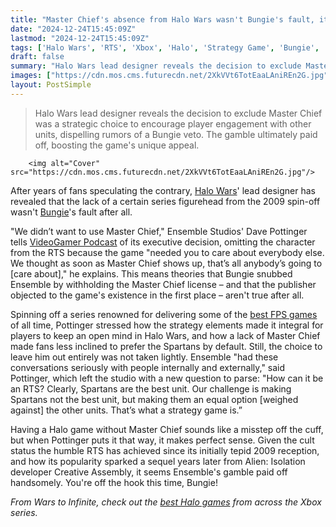 ```yaml
---
title: "Master Chief's absence from Halo Wars wasn't Bungie's fault, it was a move to make players 'care about everybody else' in the RTS"
date: "2024-12-24T15:45:09Z"
lastmod: "2024-12-24T15:45:09Z"
tags: ['Halo Wars', 'RTS', 'Xbox', 'Halo', 'Strategy Game', 'Bungie', 'Ensemble Studios', 'Master Chief', 'FPS']
draft: false
summary: "Halo Wars lead designer reveals the decision to exclude Master Chief was a strategic choice to encourage player engagement with other units, dispelling rumors of a Bungie veto.  The gamble ultimately paid off, boosting the game's unique appeal."
images: ["https://cdn.mos.cms.futurecdn.net/2XkVVt6TotEaaLAniREn2G.jpg"]
layout: PostSimple
---
```

> Halo Wars lead designer reveals the decision to exclude Master Chief was a strategic choice to encourage player engagement with other units, dispelling rumors of a Bungie veto.  The gamble ultimately paid off, boosting the game's unique appeal.


        <img alt="Cover" src="https://cdn.mos.cms.futurecdn.net/2XkVVt6TotEaaLAniREn2G.jpg"/>
        
After years of fans speculating the contrary, [Halo Wars](https://www.gamesradar.com/halo-wars-2-review/)' lead designer has revealed that the lack of a certain series figurehead from the 2009 spin-off wasn't [Bungie](https://www.gamesradar.com/tag/bungie/)'s fault after all.

"We didn’t want to use Master Chief," Ensemble Studios' Dave Pottinger tells [VideoGamer Podcast](https://open.spotify.com/show/4z0BGj2zmTceUpoQ8WL2qr) of its executive decision, omitting the character from the RTS because the game "needed you to care about everybody else. We thought as soon as Master Chief shows up, that’s all anybody’s going to [care about]," he explains. This means theories that Bungie snubbed Ensemble by withholding the Master Chief license – and that the publisher objected to the game's existence in the first place – aren't true after all.

Spinning off a series renowned for delivering some of the [best FPS games](https://www.gamesradar.com/best-fps-games/) of all time, Pottinger stressed how the strategy elements made it integral for players to keep an open mind in Halo Wars, and how a lack of Master Chief made fans less inclined to prefer the Spartans by default. Still, the choice to leave him out entirely was not taken lightly. Ensemble "had these conversations seriously with people internally and externally," said Pottinger, which left the studio with a new question to parse: "How can it be an RTS? Clearly, Spartans are the best unit. Our challenge is making Spartans not the best unit, but making them an equal option [weighed against] the other units. That’s what a strategy game is.”

Having a Halo game without Master Chief sounds like a misstep off the cuff, but when Pottinger puts it that way, it makes perfect sense. Given the cult status the humble RTS has achieved since its initially tepid 2009 reception, and how its popularity sparked a sequel years later from Alien: Isolation developer Creative Assembly, it seems Ensemble's gamble paid off handsomely. You're off the hook this time, Bungie!

*From Wars to Infinite, check out the *[<em>best Halo games</em>](https://www.gamesradar.com/best-halo-games/)* from across the Xbox series.*
        